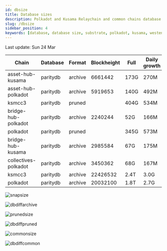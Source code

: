 ```yaml
---
id: dbsize
title: Database sizes
description: Polkadot and Kusama Relaychain and common chains database sizes
slug: /dbsize
sidebar_position: 4
keywords: [database, database size, substrate, polkadot, kusama, westend]
---
```



Last update: Sun 24 Mar

| Chain    | Database   | Format | Blockheight | Full         | Daily growth |
| ------------------------| ----------- | -------- | ------- | ---------- | ----- | 
| asset-hub-kusama | paritydb | archive | 6661442 | 173G | 270M |
| asset-hub-polkadot | paritydb | archive | 5919653 | 140G | 492M |
| ksmcc3 | paritydb | pruned |  | 404G | 534M |
| bridge-hub-polkadot | paritydb | archive | 2240244 | 52G | 166M |
| polkadot | paritydb | pruned |  | 345G | 573M |
| bridge-hub-kusama | paritydb | archive | 2985584 | 67G | 175M |
| collectives-polkadot | paritydb | archive | 3450362 | 68G | 167M |
| ksmcc3 | paritydb | archive | 22426532 | 2.4T | 3.0G |
| polkadot | paritydb | archive | 20032100 | 1.8T | 2.7G |

![snapsize](/img/archivesize.png)

![dbdiffarchive](/img/dbdiffrelay.png)

![prunedsize](/img/prunedsize.png)

![dbdiffpruned](/img/dbdiffpruned.png)

![commonsize](/img/commonsize.png)

![dbdiffcommon](/img/dbdiffcommon.png)
